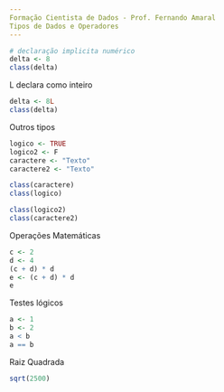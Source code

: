 ```yaml
---
Formação Cientista de Dados - Prof. Fernando Amaral
Tipos de Dados e Operadores
---
```


```r
# declaração implicita numérico
delta <- 8
class(delta)
```
L declara como inteiro
```r
delta <- 8L
class(delta)
```
Outros tipos
```r
logico <- TRUE
logico2 <- F
caractere <- "Texto"
caractere2 <- "Texto"

class(caractere)
class(logico)

class(logico2)
class(caractere2)
```
Operações Matemáticas
```r
c <- 2
d <- 4
(c + d) * d
e <- (c + d) * d
e
```
Testes lógicos
```r
a <- 1
b <- 2
a < b
a == b
```
Raiz Quadrada
```r
sqrt(2500)
```